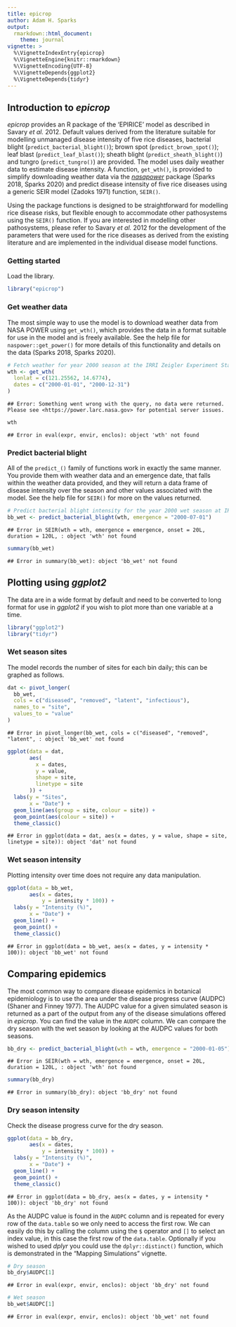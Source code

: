 ```yaml
---
title: epicrop
author: Adam H. Sparks
output:
  rmarkdown::html_document:
    theme: journal
vignette: >
  %\VignetteIndexEntry{epicrop}
  %\VignetteEngine{knitr::rmarkdown}
  %\VignetteEncoding{UTF-8}
  %\VignetteDepends{ggplot2}
  %\VignetteDepends{tidyr}
---
```




<!-- STOP! Do not edit this file. This file is generated from epicrop.Rmd.orig -->

## Introduction to _epicrop_

_epicrop_ provides an R package of the 'EPIRICE' model as described in Savary _et al._ 2012.
Default values derived from the literature suitable for modelling unmanaged disease intensity of five rice diseases, bacterial blight (`predict_bacterial_blight()`); brown spot (`predict_brown_spot()`); leaf blast (`predict_leaf_blast()`); sheath blight (`predict_sheath_blight()`) and tungro (`predict_tungro()`) are provided.
The model uses daily weather data to estimate disease intensity.
A function, `get_wth()`, is provided to simplify downloading weather data via the [_nasapower_](https://cran.r-project.org/package=nasapower) package (Sparks 2018, Sparks 2020) and predict disease intensity of five rice diseases using a generic SEIR model (Zadoks 1971) function, `SEIR()`.

Using the package functions is designed to be straightforward for modelling rice disease risks, but flexible enough to accommodate other pathosystems using the `SEIR()` function.
If you are interested in modelling other pathosystems, please refer to Savary _et al._ 2012 for the development of the parameters that were used for the rice diseases as derived from the existing literature and are implemented in the individual disease model functions.

### Getting started

Load the library.


```r
library("epicrop")
```

### Get weather data

The most simple way to use the model is to download weather data from NASA POWER using `get_wth()`, which provides the data in a format suitable for use in the model and is freely available.
See the help file for `naspower::get_power()` for more details of this functionality and details on the data (Sparks 2018, Sparks 2020).


```r
# Fetch weather for year 2000 season at the IRRI Zeigler Experiment Station
wth <- get_wth(
  lonlat = c(121.25562, 14.6774),
  dates = c("2000-01-01", "2000-12-31")
)
```

```
## Error: Something went wrong with the query, no data were returned. Please see <https://power.larc.nasa.gov> for potential server issues.
```

```r
wth
```

```
## Error in eval(expr, envir, enclos): object 'wth' not found
```

### Predict bacterial blight

All of the `predict_()` family of functions work in exactly the same manner.
You provide them with weather data and an emergence date, that falls within the weather data provided, and they will return a data frame of disease intensity over the season and other values associated with the model.
See the help file for `SEIR()` for more on the values returned.


```r
# Predict bacterial blight intensity for the year 2000 wet season at IRRI
bb_wet <- predict_bacterial_blight(wth, emergence = "2000-07-01")
```

```
## Error in SEIR(wth = wth, emergence = emergence, onset = 20L, duration = 120L, : object 'wth' not found
```


```r
summary(bb_wet)
```

```
## Error in summary(bb_wet): object 'bb_wet' not found
```

## Plotting using _ggplot2_

The data are in a wide format by default and need to be converted to long format for use in _ggplot2_ if you wish to plot more than one variable at a time.


```r
library("ggplot2")
library("tidyr")
```

### Wet season sites

The model records the number of sites for each bin daily; this can be graphed as follows.


```r
dat <- pivot_longer(
  bb_wet,
  cols = c("diseased", "removed", "latent", "infectious"),
  names_to = "site",
  values_to = "value"
)
```

```
## Error in pivot_longer(bb_wet, cols = c("diseased", "removed", "latent", : object 'bb_wet' not found
```

```r
ggplot(data = dat,
       aes(
         x = dates,
         y = value,
         shape = site,
         linetype = site
       )) +
  labs(y = "Sites",
       x = "Date") +
  geom_line(aes(group = site, colour = site)) +
  geom_point(aes(colour = site)) +
  theme_classic()
```

```
## Error in ggplot(data = dat, aes(x = dates, y = value, shape = site, linetype = site)): object 'dat' not found
```

### Wet season intensity

Plotting intensity over time does not require any data manipulation.


```r
ggplot(data = bb_wet,
       aes(x = dates,
           y = intensity * 100)) +
  labs(y = "Intensity (%)",
       x = "Date") +
  geom_line() +
  geom_point() +
  theme_classic()
```

```
## Error in ggplot(data = bb_wet, aes(x = dates, y = intensity * 100)): object 'bb_wet' not found
```

## Comparing epidemics

The most common way to compare disease epidemics in botanical epidemiology is to use the area under the disease progress curve (AUDPC) (Shaner and Finney 1977).
The AUDPC value for a given simulated season is returned as a part of the output from any of the disease simulations offered in _epicrop_.
You can find the value in the `AUDPC` column.
We can compare the dry season with the wet season by looking at the AUDPC values for both seasons.


```r
bb_dry <- predict_bacterial_blight(wth = wth, emergence = "2000-01-05")
```

```
## Error in SEIR(wth = wth, emergence = emergence, onset = 20L, duration = 120L, : object 'wth' not found
```

```r
summary(bb_dry)
```

```
## Error in summary(bb_dry): object 'bb_dry' not found
```

### Dry season intensity

Check the disease progress curve for the dry season.


```r
ggplot(data = bb_dry,
       aes(x = dates,
           y = intensity * 100)) +
  labs(y = "Intensity (%)",
       x = "Date") +
  geom_line() +
  geom_point() +
  theme_classic()
```

```
## Error in ggplot(data = bb_dry, aes(x = dates, y = intensity * 100)): object 'bb_dry' not found
```

As the AUDPC value is found in the `AUDPC` column and is repeated for every row of the `data.table` so we only need to access the first row.
We can easily do this by calling the column using the `$` operator and `[]` to select an index value, in this case the first row of the `data.table`.
Optionally if you wished to used _dplyr_ you could use the `dplyr::distinct()` function, which is demonstrated in the "Mapping Simulations" vignette.


```r
# Dry season
bb_dry$AUDPC[1]
```

```
## Error in eval(expr, envir, enclos): object 'bb_dry' not found
```

```r
# Wet season
bb_wet$AUDPC[1]
```

```
## Error in eval(expr, envir, enclos): object 'bb_wet' not found
```

